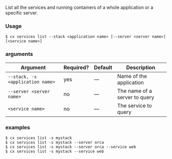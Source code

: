 List all the services and running containers of a whole application or a specific server.

### Usage

```shell
$ cx services list --stack <application name> [--server <server name>] [<service name>]
```

### arguments

| Argument | Required? | Default | Description |
|  ---  |  ---  |  ---  |  ---  |
| `--stack, -s <application name>` | yes | — | Name of the application |
| `--server <server name>` | no | — | The name of a server to query |
| `<service name>` | no | — | The service to query |

### examples

```shell
$ cx services list -s mystack
$ cx services list -s mystack --server orca
$ cx services list -s mystack --server orca --service web
$ cx services list -s mystack --service web
```

